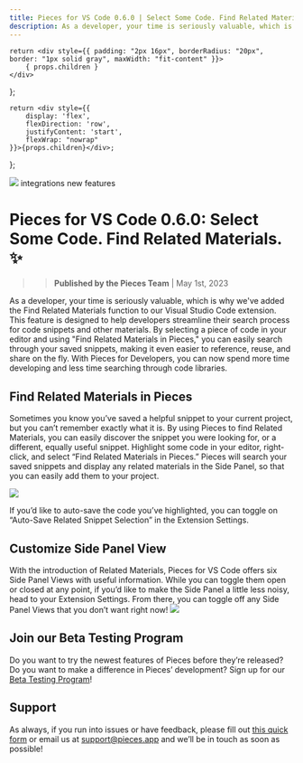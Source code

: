 ```yaml
---
title: Pieces for VS Code 0.6.0 | Select Some Code. Find Related Materials. ✨
description: As a developer, your time is seriously valuable, which is why we've added the Find Related Materials function to our Visual Studio Code extension. This feature is designed to help developers streamline their search process for code snippets and other materials. By selecting a piece of code in your editor and using &quot;Find Related Materials in Pieces,&quot; you can easily search through your saved snippets, making it even easier to reference, reuse, and share on the fly. With Pieces for Developers, you can now spend more time developing and less time searching through code libraries.
---
```


    return <div style={{ padding: "2px 16px", borderRadius: "20px", border: "1px solid gray", maxWidth: "fit-content" }}>
        { props.children }
    </div>
};

    return <div style={{
        display: 'flex',
        flexDirection: 'row',
        justifyContent: 'start',
        flexWrap: "nowrap"
    }}>{props.children}</div>;
};

<link rel="canonical" href="https://code.pieces.app/updates/pieces-vs-code-related-materials" />

![](https://uploads-ssl.webflow.com/6143afec68f555387049efb3/6408c56fa51c0a2bea1a5e63_vscode060_2961d743d5212bfdf2ca2e82b09ab361_2000.jpeg)
<GridFlexRow><Tag>integrations</Tag> <Tag>new features</Tag></GridFlexRow>

# Pieces for VS Code 0.6.0: Select Some Code. Find Related Materials. ✨
> > **Published by the Pieces Team** | May 1st, 2023

As a developer, your time is seriously valuable, which is why we've added the Find Related Materials function to our Visual Studio Code extension. This feature is designed to help developers streamline their search process for code snippets and other materials. By selecting a piece of code in your editor and using &quot;Find Related Materials in Pieces,&quot; you can easily search through your saved snippets, making it even easier to reference, reuse, and share on the fly. With Pieces for Developers, you can now spend more time developing and less time searching through code libraries.

## Find Related Materials in Pieces
Sometimes you know you’ve saved a helpful snippet to your current project, but you can’t remember exactly what it is. By using Pieces to find Related Materials, you can easily discover the snippet you were looking for, or a different, equally useful snippet.
Highlight some code in your editor, right-click, and select “Find Related Materials in Pieces.” Pieces will search your saved snippets and display any related materials in the Side Panel, so that you can easily add them to your project.

![](https://uploads-ssl.webflow.com/6143afec68f555387049efb3/6408ab0cfd068f4a20b65768_related-snippets_44facb3c8e7c4a635911a234c8a22839.gif)

If you’d like to auto-save the code you’ve highlighted, you can toggle on “Auto-Save Related Snippet Selection” in the Extension Settings.

## Customize Side Panel View
With the introduction of Related Materials, Pieces for VS Code offers six Side Panel Views with useful information. While you can toggle them open or closed at any point, if you’d like to make the Side Panel a little less noisy, head to your Extension Settings. From there, you can toggle off any Side Panel Views that you don’t want right now!
![](https://uploads-ssl.webflow.com/6143afec68f555387049efb3/6408ab0bfd068f4c50b6575d_screenshot-2023-03-07-at-35833-pm_83638ff6d4c1ac5aab51259d21fb89d5_800.jpeg)

## Join our Beta Testing Program
Do you want to try the newest features of Pieces before they’re released? Do you want to make a difference in Pieces’ development? Sign up for our <a href="https://getpieces.typeform.com/to/XGGlUqEI" target="_blank" rel="noopener noreferrer">Beta Testing Program</a>!

## Support
As always, if you run into issues or have feedback, please fill out <a href="https://getpieces.typeform.com/to/mCjBSIjF" target="_blank" rel="noopener noreferrer">this quick form</a> or email us at <a href="mailto:support@pieces.app" target="_blank" rel="noopener noreferrer">support@pieces.app</a> and we’ll be in touch as soon as possible!